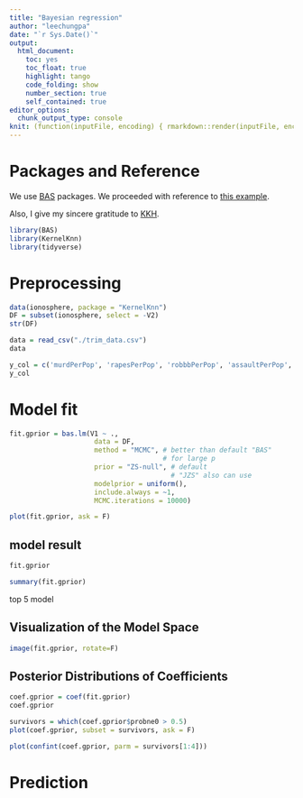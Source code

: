---
title: "Bayesian regression"
author: "leechungpa"
date: "`r Sys.Date()`"
output:
  html_document: 
    toc: yes
    toc_float: true
    highlight: tango
    code_folding: show
    number_section: true
    self_contained: true
editor_options: 
  chunk_output_type: console
knit: (function(inputFile, encoding) { rmarkdown::render(inputFile, encoding = encoding, output_file = file.path(dirname(inputFile), './docs/model.html')) })
---


# Packages and Reference

We use [BAS](https://cran.r-project.org/web/packages/BAS/BAS.pdf) packages. We proceeded with reference to [this example](https://cran.r-project.org/web/packages/BAS/vignettes/BAS-vignette.html).

Also, I give my sincere gratitude to [KKH](https://github.com/hun-learning94).



```{r, warning=FALSE, message=FALSE}
library(BAS)
library(KernelKnn)
library(tidyverse)
```


# Preprocessing

```{r}
data(ionosphere, package = "KernelKnn")
DF = subset(ionosphere, select = -V2)
str(DF)
```


```{r}
data = read_csv("./trim_data.csv")
data

y_col = c('murdPerPop', 'rapesPerPop', 'robbbPerPop', 'assaultPerPop', 'burglPerPop', 'larcPerPop', 'autoTheftPerPop', 'arsonsPerPop')
y_col
```


# Model fit

```{r}
fit.gprior = bas.lm(V1 ~ .,
                     data = DF,
                     method = "MCMC", # better than default "BAS"
                                      # for large p
                     prior = "ZS-null", # default
                                        # "JZS" also can use
                     modelprior = uniform(),
                     include.always = ~1,
                     MCMC.iterations = 10000)
```

```{r}
plot(fit.gprior, ask = F)
```

## model result


```{r}
fit.gprior
```

```{r}
summary(fit.gprior)
```

top 5 model

## Visualization of the Model Space

```{r}
image(fit.gprior, rotate=F)
```



## Posterior Distributions of Coefficients

```{r}
coef.gprior = coef(fit.gprior)
coef.gprior
```

```{r}
survivors = which(coef.gprior$probne0 > 0.5)
plot(coef.gprior, subset = survivors, ask = F)
```


```{r}
plot(confint(coef.gprior, parm = survivors[1:4]))
```


# Prediction









